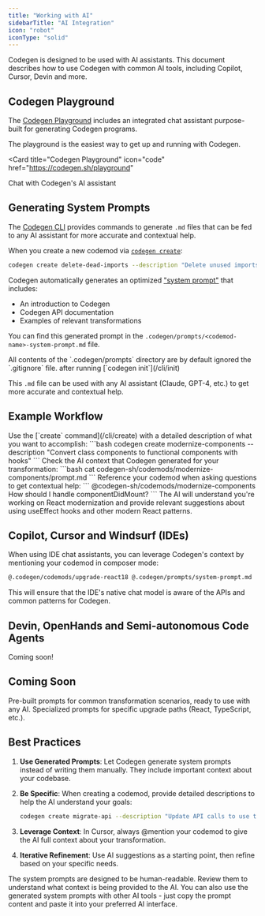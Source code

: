 ```yaml
---
title: "Working with AI"
sidebarTitle: "AI Integration"
icon: "robot"
iconType: "solid"
---
```


Codegen is designed to be used with AI assistants. This document describes how to use Codegen with common AI tools, including Copilot, Cursor, Devin and more.

## Codegen Playground

The [Codegen Playground](https://codegen.sh/playground) includes an integrated chat assistant purpose-built for generating Codegen programs.

<Tip>The playground is the easiest way to get up and running with Codegen.</Tip>

<Card
  title="Codegen Playground"
  icon="code"
  href="https://codegen.sh/playground"
>
  Chat with Codegen's AI assistant
</Card>

## Generating System Prompts

The [Codegen CLI](/cli/overview) provides commands to generate `.md` files that can be fed to any AI assistant for more accurate and contextual help.

When you create a new codemod via [`codegen create`](/cli/create):

```bash
codegen create delete-dead-imports --description "Delete unused imports"
```

Codegen automatically generates an optimized ["system prompt"](https://news.ycombinator.com/item?id=37880023) that includes:

- An introduction to Codegen
- Codegen API documentation
- Examples of relevant transformations

You can find this generated prompt in the `.codegen/prompts/<codemod-name>-system-prompt.md` file.

<Note>
  All contents of the `.codegen/prompts` directory are by default ignored the
  `.gitignore` file. after running [`codegen init`](/cli/init)
</Note>

This `.md` file can be used with any AI assistant (Claude, GPT-4, etc.) to get more accurate and contextual help.

## Example Workflow

<Steps>
  <Step title="Create a codemod with description">
    Use the [`create` command](/cli/create) with a detailed description of what you want to accomplish:
    ```bash
    codegen create modernize-components --description "Convert class components to functional components with hooks"
    ```
  </Step>
  <Step title="Review the generated system prompt">
    Check the AI context that Codegen generated for your transformation: ```bash
    cat codegen-sh/codemods/modernize-components/prompt.md ```
  </Step>

<Step title="Iterate in Copilot, Cursor or Windsurf">
  Reference your codemod when asking questions to get contextual help: ```
  @codegen-sh/codemods/modernize-components How should I handle
  componentDidMount? ```
</Step>

  <Step title="Get contextual help">
    The AI will understand you're working on React modernization and provide relevant suggestions about using useEffect hooks and other modern React patterns.
  </Step>
</Steps>

## Copilot, Cursor and Windsurf (IDEs)

When using IDE chat assistants, you can leverage Codegen's context by mentioning your codemod in composer mode:

```bash
@.codegen/codemods/upgrade-react18 @.codegen/prompts/system-prompt.md
```

This will ensure that the IDE's native chat model is aware of the APIs and common patterns for Codegen.

## Devin, OpenHands and Semi-autonomous Code Agents

<Warning>Coming soon!</Warning>

## Coming Soon

<CardGroup cols={2}>
  <Card title="Default System Prompts" icon="download">
    Pre-built prompts for common transformation scenarios, ready to use with any
    AI.
  </Card>
  <Card title="Upgrade Paths" icon="arrow-up-right-dots">
    Specialized prompts for specific upgrade paths (React, TypeScript, etc.).
  </Card>
</CardGroup>

## Best Practices

1. **Use Generated Prompts**: Let Codegen generate system prompts instead of writing them manually. They include important context about your codebase.

2. **Be Specific**: When creating a codemod, provide detailed descriptions to help the AI understand your goals:

   ```bash
   codegen create migrate-api --description "Update API calls to use the new v2 endpoints, handling pagination and error responses"
   ```

3. **Leverage Context**: In Cursor, always @mention your codemod to give the AI full context about your transformation.

4. **Iterative Refinement**: Use AI suggestions as a starting point, then refine based on your specific needs.

<Note>
  The system prompts are designed to be human-readable. Review them to
  understand what context is being provided to the AI.
</Note>

<Tip>
  You can also use the generated system prompts with other AI tools - just copy
  the prompt content and paste it into your preferred AI interface.
</Tip>
